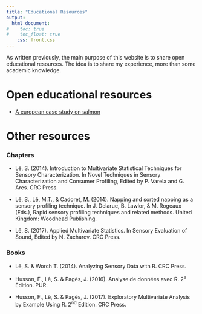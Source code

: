 ```yaml
---
title: "Educational Resources"
output:
  html_document:
#    toc: true
#    toc_float: true
    css: front.css
--- 
```


As written previously, the main purpose of this website is to share open educational resources. The idea is to share my experience, more than some academic knowledge.

# Open educational resources

-   [A european case study on salmon](https://sebastien-le.github.io/salmon/)

# Other resources

### Chapters

-   Lê, S. (2014). Introduction to Multivariate Statistical Techniques
    for Sensory Characterization. In Novel Techniques in Sensory
    Characterization and Consumer Profiling, Edited by P. Varela and G.
    Ares. CRC Press.

-   Lê, S., Lê, M.T., & Cadoret, M. (2014). Napping and sorted napping
    as a sensory profiling technique. In J. Delarue, B. Lawlor, & M.
    Rogeaux (Eds.), Rapid sensory profiling techniques and related
    methods. United Kingdom: Woodhead Publishing.

-   Lê, S. (2017). Applied Multivariate Statistics. In Sensory
    Evaluation of Sound, Edited by N. Zacharov. CRC Press.

### Books

-   Lê, S. & Worch T. (2014). Analyzing Sensory Data with R. CRC Press.

-   Husson, F., Lê, S. & Pagès, J. (2016). Analyse de données avec R.
    2<sup>e</sup> Edition. PUR.

-   Husson, F., Lê, S. & Pagès, J. (2017). Exploratory Multivariate
    Analysis by Example Using R. 2<sup>nd</sup> Edition. CRC
    Press.

